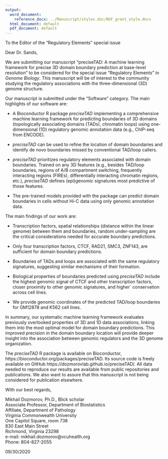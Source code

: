 ```yaml
---
output:
  word_document:
    reference_docx: ../Manuscript/styles.doc/NSF_grant_style.docx
  html_document: default
  pdf_document: default
---
```


To the Editor of the "Regulatory Elements" special issue

Dear Dr. Sands,

We are submitting our manuscript "preciseTAD: A machine learning framework for precise 3D domain boundary prediction at base-level resolution" to be considered for the special issue "Regulatory Elements" in _Genome Biology_. This manuscript will be of interest to the community studying the regulatory associations with the three-dimensional (3D) genome structure.

Our manuscript is submitted under the "Software" category. The main highlights of our software are:

- A Bioconductor R package *preciseTAD* implementing a comprehensive machine learning framework for predicting boundaries of 3D domains (topologically associating domains (TADs), chromatin loops) using one-dimensional (1D) regulatory genomic annotation data (e.g., ChIP-seq from ENCODE).

- *preciseTAD* can be used to refine the location of domain boundaries and identify de novo boundaries missed by conventional TAD/loop callers.

- *preciseTAD* prioritizes regulatory elements associated with domain boundaries. Trained on any 3D features (e.g., besides TAD/loop boundaries, regions of A/B compartment switching, frequently interacting regions (FIREs), differentially interacting chromatin regions, etc.), *preciseTAD* defines (epi)genomic signatures most predictive of those features.

- The pre-trained models provided with the package can predict domain boundaries in cells without Hi-C data using only genomic annotation data.

The main findings of our work are:

- Transcription factors, spatial relationships (distance within the linear genome) between them and boundaries, random under-sampling are the critical considerations needed for accurate boundary predictions.

- Only four transcription factors, CTCF, RAD21, SMC3, ZNF143, are sufficient for domain boundary predictions.

- Boundaries of TADs and loops are associated with the same regulatory signatures, suggesting similar mechanisms of their formation.

- Biological properties of boundaries predicted using *preciseTAD* include the highest genomic signal of CTCF and other transcription factors, closer proximity to other genomic signatures, and higher` conservation across cell lines.

- We provide genomic coordinates of the predicted TAD/loop boundaries for GM12878 and K562 cell lines.


In summary, our systematic machine learning framework evaluates previously overlooked properties of 3D and 1D data associations, linking them into the most optimal model for domain boundary predictions. This improved precision in the domain boundary location will provide deeper insight into the association between genomic regulators and the 3D genome organization.

The *preciseTAD* R package is available on Bioconductor, https://bioconductor.org/packages/preciseTAD. Its source code is freely available on GitHub https://dozmorovlab.github.io/preciseTAD/. All data needed to reproduce our results are available from public repositories and publications. We also want to assure that this manuscript is not being considered for publication elsewhere.

With our best regards,  

Mikhail Dozmorov, Ph.D., Blick scholar  
Associate Professor,  Department of Biostatistics  
Affiliate, Department of Pathology  
Virginia Commonwealth University  
One Capitol Square, room 738  
830 East Main Street  
Richmond,  Virginia  23298  
e-mail:  mikhail.dozmorov@vcuhealth.org  
Phone: 804-827-2055  

09/30/2020